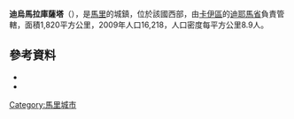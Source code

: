 '''迪烏馬拉庫薩塔'''（{{lang-fr|Dioumara Koussata}}），是[[馬里|馬里]]的城鎮，位於該國西部，由[[卡伊區|卡伊區]]的[[迪耶馬省|迪耶馬省]]負責管轄，面積1,820平方公里，2009年人口16,218，人口密度每平方公里8.9人。

==參考資料==
*{{citation | title=Plan de Sécurite Alimentaire Commune Rurale de Dioumara 2007-2011 | publisher=Commissariat à la Sécurité Alimentaire, République du Mali, USAID-Mali | year=2007 | url=http://www.csa-mali.org/plans/Kayes/plansa_diema/psa_dioumara.pdf | language=fr | deadurl=yes | archiveurl=https://web.archive.org/web/20120525224622/http://www.csa-mali.org/plans/Kayes/plansa_diema/psa_dioumara.pdf | archivedate=2012-05-25 }}
*{{citation | url=http://instat.gov.ml/documentation/kayes.pdf | publisher=République de Mali: Institut National de la Statistique | title=Resultats Provisoires RGPH 2009 (Région de Kayes) | language=fr | accessdate=2015-07-20 | archive-date=2012-09-19 | archive-url=https://www.webcitation.org/6AnXrhnbD?url=http://instat.gov.ml/documentation/kayes.pdf | dead-url=no }}

{{Coord|14.540|N|8.568|W|display=title}}

{{卡伊區}}

[[Category:馬里城市|Category:馬里城市]]


{{Mali-geo-stub}}